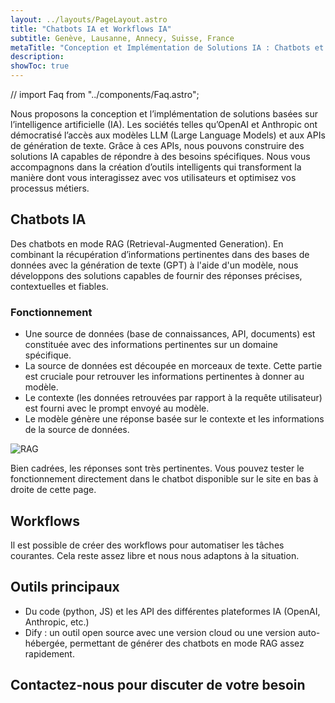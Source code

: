 ```yaml
---
layout: ../layouts/PageLayout.astro
title: "Chatbots IA et Workflows IA"
subtitle: Genève, Lausanne, Annecy, Suisse, France
metaTitle: "Conception et Implémentation de Solutions IA : Chatbots et Workflows | Genève, Lausanne, Annecy"
description:
showToc: true
---
```


// import Faq from "../components/Faq.astro";


Nous proposons la conception et l’implémentation de solutions basées sur l’intelligence artificielle (IA).
Les sociétés telles qu’OpenAI et Anthropic ont démocratisé l’accès aux modèles LLM (Large Language Models) et aux APIs de génération de texte.
Grâce à ces APIs, nous pouvons construire des solutions IA capables de répondre à des besoins spécifiques.
Nous vous accompagnons dans la création d’outils intelligents qui transforment la manière dont vous interagissez avec vos utilisateurs et optimisez vos processus métiers.

## Chatbots IA

Des chatbots en mode RAG (Retrieval-Augmented Generation).
En combinant la récupération d’informations pertinentes dans des bases de données avec la génération de texte (GPT) à l'aide d'un modèle, nous développons des solutions capables de fournir des réponses précises, contextuelles et fiables.

### Fonctionnement

- Une source de données (base de connaissances, API, documents) est constituée avec des informations pertinentes sur un domaine spécifique.
- La source de données est découpée en morceaux de texte. Cette partie est cruciale pour retrouver les informations pertinentes à donner au modèle.
- Le contexte (les données retrouvées par rapport à la requête utilisateur) est fourni avec le prompt envoyé au modèle.
- Le modèle génère une réponse basée sur le contexte et les informations de la source de données.


<Image
  src={pic}
  alt="RAG"
  width={875}
  class="mx-auto w-full rounded-lg my-16 inline-block"
/>


Bien cadrées, les réponses sont très pertinentes. Vous pouvez tester le fonctionnement directement dans le chatbot disponible sur le site en bas à droite de cette page.

## Workflows

Il est possible de créer des workflows pour automatiser les tâches courantes. Cela reste assez libre et nous nous adaptons à la situation.

## Outils principaux

- Du code (python, JS) et les API des différentes plateformes IA (OpenAI, Anthropic, etc.)
- Dify : un outil open source avec une version cloud ou une version auto-hébergée, permettant de générer des chatbots en mode RAG assez rapidement.



## Contactez-nous pour discuter de votre besoin

<ContactForm client:visible/>

<br />
<br />
<br />
